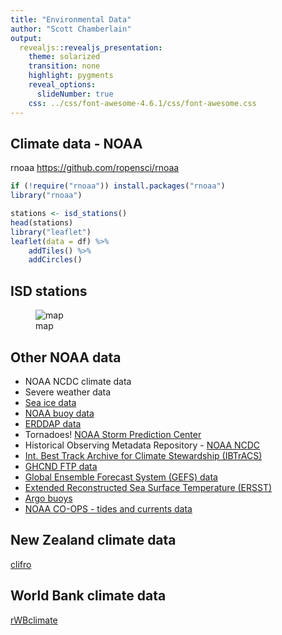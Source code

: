 ```yaml
---
title: "Environmental Data"
author: "Scott Chamberlain"
output:
  revealjs::revealjs_presentation:
    theme: solarized
    transition: none
    highlight: pygments
    reveal_options:
      slideNumber: true
    css: ../css/font-awesome-4.6.1/css/font-awesome.css
---
```


## Climate data - NOAA

rnoaa [https://github.com/ropensci/rnoaa](https://github.com/ropensci/rnoaa)

```r
if (!require("rnoaa")) install.packages("rnoaa")
library("rnoaa")
```

```r
stations <- isd_stations()
head(stations)
library("leaflet")
leaflet(data = df) %>%
    addTiles() %>%
    addCircles()
```

## ISD stations

![map](img/map.png)

## Other NOAA data

* NOAA NCDC climate data
* Severe weather data
* [Sea ice data](ftp://sidads.colorado.edu/DATASETS/NOAA/G02135/shapefiles)
* [NOAA buoy data](http://www.ndbc.noaa.gov/)
* [ERDDAP data](http://upwell.pfeg.noaa.gov/erddap/index.html)
* Tornadoes! [NOAA Storm Prediction Center](http://www.spc.noaa.gov/gis/svrgis/)
* Historical Observing Metadata Repository - [NOAA NCDC](http://www.ncdc.noaa.gov/homr/api)
* [Int. Best Track Archive for Climate Stewardship (IBTrACS)](http://www.ncdc.noaa.gov/ibtracs/index.php?name=wmo-data)
* [GHCND FTP data](ftp://ftp.ncdc.noaa.gov/pub/data/noaa)
* [Global Ensemble Forecast System (GEFS) data](https://www.ncdc.noaa.gov/data-access/model-data/model-datasets/global-ensemble-forecast-system-gefs)
* [Extended Reconstructed Sea Surface Temperature (ERSST)](https://www.ncdc.noaa.gov/data-access/marineocean-data/extended-reconstructed-sea-surface-temperature-ersst-v4)
* [Argo buoys](http://www.argo.ucsd.edu/)
* [NOAA CO-OPS - tides and currents data](http://tidesandcurrents.noaa.gov/)

## New Zealand climate data

[clifro](https://github.com/ropensci/clifro)

## World Bank climate data

[rWBclimate](https://github.com/ropensci/rWBclimate)
